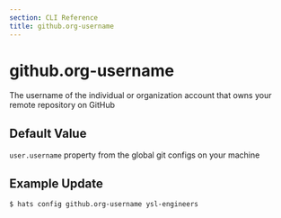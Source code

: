 ```yaml
---
section: CLI Reference
title: github.org-username
---
```


# github.org-username

The username of the individual or organization account that owns your remote repository on GitHub

## Default Value

`user.username` property from the global git configs on your machine

## Example Update

```
$ hats config github.org-username ysl-engineers
```
